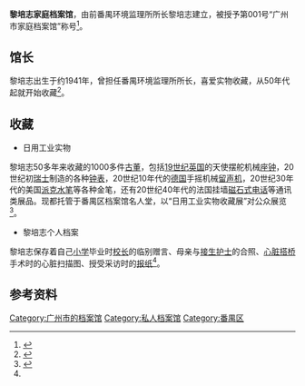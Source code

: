'''黎培志家庭档案馆'''，由前番禺环境监理所所长黎培志建立，被授予第001号“广州市家庭档案馆”称号<ref>{{Cite news|url=http://news.sina.com.cn/c/2008-07-01/040414096204s.shtml|title=“广州第一号家庭档案馆”花落番禺|last=黎|first=詠芝|date=2008年7月1日|work=信息时报|accessdate=}}</ref>。

== 馆长 ==
黎培志出生于约1941年，曾担任番禺环境监理所所长，喜爱实物收藏，从50年代起就开始收藏<ref name=":0">{{Cite news|url=http://informationtimes.dayoo.com/html/2008-08/26/content_299509.htm###|title=黎叔和他的人生档案|last=|first=|date=2008年8月26日|work=大洋新闻|accessdate=}}{{dead link|date=2018年5月 |bot=InternetArchiveBot |fix-attempted=yes }}</ref>。

== 收藏 ==
* 日用工业实物
黎培志50多年来收藏的1000多件[[古董|古董]]，包括[[19世纪|19世纪]][[英国|英国]]的天使摆舵机械[[座钟|座钟]]，20世纪初[[瑞士|瑞士]]制造的各种[[钟表|钟表]]，20世纪10年代的[[德国|德国]]手摇机械[[留声机|留声机]]，20世纪30年代的美国[[派克|派克]][[水笔|水笔]]等各种金笔，还有20世纪40年代的法国挂墙[[磁石式电话|磁石式电话]]等通讯类展品。现都托管于番禺区档案馆名人堂，以“日用工业实物收藏展”对公众展览<ref>{{Cite news|url=http://daj.qingdao.gov.cn/shibei/preview.jsp?ArticleID=14842871505622033001&typename=%D2%B5%CE%F1%BD%BB%C1%F7|title=最美档案馆：广州市番禺区档案馆|last=焦|first=林涛|date=2016年12月26日|work=中国档案报|accessdate=}}{{dead link|date=2018年5月 |bot=InternetArchiveBot |fix-attempted=yes }}</ref>。
* 黎培志个人档案
黎培志保存着自己[[小学|小学]]毕业时[[校长|校长]]的临别赠言、母亲与[[接生|接生]][[护士|护士]]的合照、[[心脏搭桥|心脏搭桥]]手术时的心脏扫描图、授受采访时的[[报纸|报纸]]<ref name=":0" />。

== 参考资料 ==
{{Reflist|2}}
[[Category:广州市的档案馆|Category:广州市的档案馆]]
[[Category:私人档案馆|Category:私人档案馆]]
[[Category:番禺区|Category:番禺区]]